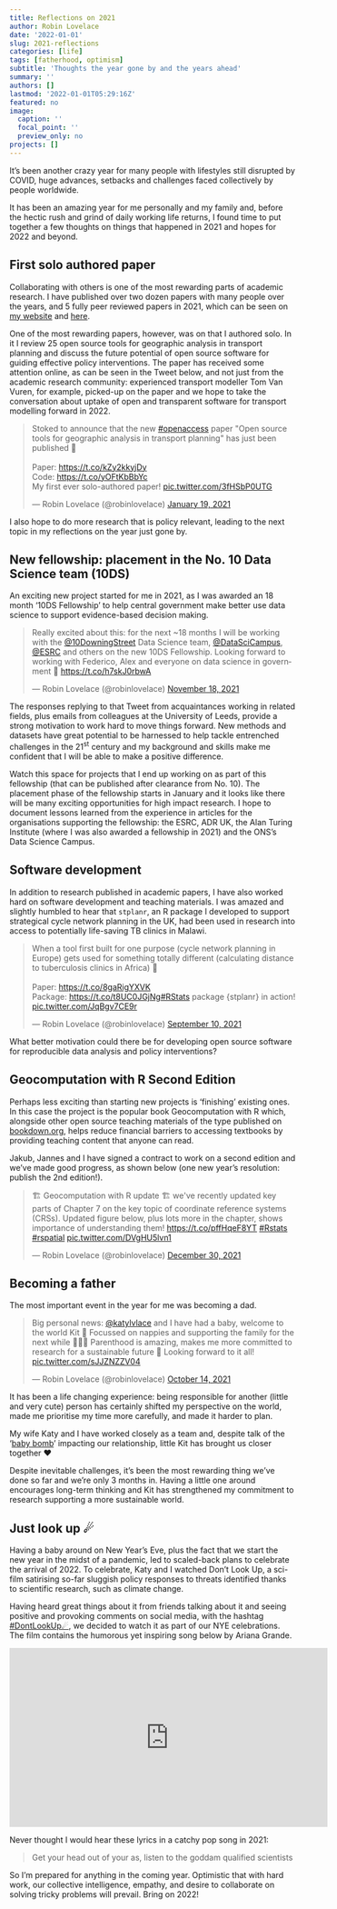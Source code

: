 ```yaml
---
title: Reflections on 2021
author: Robin Lovelace
date: '2022-01-01'
slug: 2021-reflections
categories: [life]
tags: [fatherhood, optimism]
subtitle: 'Thoughts the year gone by and the years ahead'
summary: ''
authors: []
lastmod: '2022-01-01T05:29:16Z'
featured: no
image:
  caption: ''
  focal_point: ''
  preview_only: no
projects: []
---
```


It's been another crazy year for many people with lifestyles still disrupted by COVID, huge advances, setbacks and challenges faced collectively by people worldwide.

It has been an amazing year for me personally and my family and, before the hectic rush and grind of daily working life returns, I found time to put together a few thoughts on things that happened in 2021 and hopes for 2022 and beyond.

## First solo authored paper

Collaborating with others is one of the most rewarding parts of academic research.
I have published over two dozen papers with many people over the years, and 5 fully peer reviewed papers in 2021, which can be seen on [my website](https://www.robinlovelace.net/publication/) and [here](https://scholar.google.com/citations?hl=en&user=xDJHVCAAAAAJ&view_op=list_works&alert_preview_top_rm=2&sortby=pubdate).

One of the most rewarding papers, however, was on that I authored solo.
In it I review 25 open source tools for geographic analysis in transport planning and discuss the future potential of open source software for guiding effective policy interventions.
The paper has received some attention online, as can be seen in the Tweet below, and not just from the academic research community: experienced transport modeller Tom Van Vuren, for example, picked-up on the paper and we hope to take the conversation about uptake of open and transparent software for transport modelling forward in 2022.

<blockquote class="twitter-tweet"><p lang="en" dir="ltr">Stoked to announce that the new <a href="https://twitter.com/hashtag/openaccess?src=hash&amp;ref_src=twsrc%5Etfw">#openaccess</a> paper &quot;Open source tools for geographic analysis in transport planning&quot; has just been published 🎉<br><br>Paper: <a href="https://t.co/kZy2kkyjDy">https://t.co/kZy2kkyjDy</a><br>Code: <a href="https://t.co/yOFtKbBbYc">https://t.co/yOFtKbBbYc</a><br>My first ever solo-authored paper! <a href="https://t.co/3fHSbP0UTG">pic.twitter.com/3fHSbP0UTG</a></p>&mdash; Robin Lovelace (@robinlovelace) <a href="https://twitter.com/robinlovelace/status/1351477455203299328?ref_src=twsrc%5Etfw">January 19, 2021</a></blockquote> <script async src="https://platform.twitter.com/widgets.js" charset="utf-8"></script> 

I also hope to do more research that is policy relevant, leading to the next topic in my reflections on the year just gone by.

## New fellowship: placement in the No. 10 Data Science team (10DS)

An exciting new project started for me in 2021, as I was awarded an 18 month '10DS Fellowship' to help central government make better use data science to support evidence-based decision making.

<blockquote class="twitter-tweet"><p lang="en" dir="ltr">Really excited about this: for the next ~18 months I will be working with the <a href="https://twitter.com/10DowningStreet?ref_src=twsrc%5Etfw">@10DowningStreet</a> Data Science team, <a href="https://twitter.com/DataSciCampus?ref_src=twsrc%5Etfw">@DataSciCampus</a>, <a href="https://twitter.com/ESRC?ref_src=twsrc%5Etfw">@ESRC</a> and others on the new 10DS Fellowship. Looking forward to working with Federico, Alex and everyone on data science in government 🚀 <a href="https://t.co/h7skJ0rbwA">https://t.co/h7skJ0rbwA</a></p>&mdash; Robin Lovelace (@robinlovelace) <a href="https://twitter.com/robinlovelace/status/1461294156626726914?ref_src=twsrc%5Etfw">November 18, 2021</a></blockquote> <script async src="https://platform.twitter.com/widgets.js" charset="utf-8"></script> 

The responses replying to that Tweet from acquaintances working in related fields, plus emails from colleagues at the University of Leeds, provide a strong motivation to work hard to move things forward.
New methods and datasets have great potential to be harnessed to help tackle entrenched challenges in the 21^st^ century and my background and skills make me confident that I will be able to make a positive difference.

Watch this space for projects that I end up working on as part of this fellowship (that can be published after clearance from No. 10).
The placement phase of the fellowship starts in January and it looks like there will be many exciting opportunities for high impact research.
I hope to document lessons learned from the experience in articles for the organisations supporting the fellowship: the ESRC, ADR UK, the Alan Turing Institute (where I was also awarded a fellowship in 2021) and the ONS's Data Science Campus.

## Software development


In addition to research published in academic papers, I have also worked hard on software development and teaching materials.
I was amazed and slightly humbled to hear that `stplanr`, an R package I developed to support strategical cycle network planning in the UK, had been used in research into access to potentially life-saving TB clinics in Malawi.

<blockquote class="twitter-tweet"><p lang="en" dir="ltr">When a tool first built for one purpose (cycle network planning in Europe) gets used for something totally different (calculating distance to tuberculosis clinics in Africa) 🚀<br><br>Paper: <a href="https://t.co/8gaRigYXVK">https://t.co/8gaRigYXVK</a><br>Package: <a href="https://t.co/t8UC0JGjNg">https://t.co/t8UC0JGjNg</a><a href="https://twitter.com/hashtag/RStats?src=hash&amp;ref_src=twsrc%5Etfw">#RStats</a> package {stplanr} in action! <a href="https://t.co/JqBgv7CE9r">pic.twitter.com/JqBgv7CE9r</a></p>&mdash; Robin Lovelace (@robinlovelace) <a href="https://twitter.com/robinlovelace/status/1436253002525028362?ref_src=twsrc%5Etfw">September 10, 2021</a></blockquote> <script async src="https://platform.twitter.com/widgets.js" charset="utf-8"></script> 

What better motivation could there be for developing open source software for reproducible data analysis and policy interventions?

## Geocomputation with R Second Edition

Perhaps less exciting than starting new projects is 'finishing' existing ones.
In this case the project is the popular book Geocomputation with R which, alongside other open source teaching materials of the type published on [bookdown.org](https://bookdown.org/), helps reduce financial barriers to accessing textbooks by providing teaching content that anyone can read.

Jakub, Jannes and I have signed a contract to work on a second edition and we've made good progress, as shown below (one new year's resolution: publish the 2nd edition!).

<blockquote class="twitter-tweet"><p lang="en" dir="ltr">🏗️ Geocomputation with R update 🏗️ we&#39;ve recently updated key parts of Chapter 7 on the key topic of coordinate reference systems (CRSs). Updated figure below, plus lots more in the chapter, shows importance of understanding them! <a href="https://t.co/pffHqeF8YT">https://t.co/pffHqeF8YT</a> <a href="https://twitter.com/hashtag/Rstats?src=hash&amp;ref_src=twsrc%5Etfw">#Rstats</a> <a href="https://twitter.com/hashtag/rspatial?src=hash&amp;ref_src=twsrc%5Etfw">#rspatial</a> <a href="https://t.co/DVgHU5lvn1">pic.twitter.com/DVgHU5lvn1</a></p>&mdash; Robin Lovelace (@robinlovelace) <a href="https://twitter.com/robinlovelace/status/1476620093601812482?ref_src=twsrc%5Etfw">December 30, 2021</a></blockquote> <script async src="https://platform.twitter.com/widgets.js" charset="utf-8"></script> 

## Becoming a father

The most important event in the year for me was becoming a dad.


<blockquote class="twitter-tweet"><p lang="en" dir="ltr">Big personal news: <a href="https://twitter.com/katylvlace?ref_src=twsrc%5Etfw">@katylvlace</a> and I have had a baby, welcome to the world Kit 🎉 Focussed on nappies and supporting the family for the next while 💚💚💚 Parenthood is amazing, makes me more committed to research for a sustainable future 🌱 Looking forward to it all! <a href="https://t.co/sJJZNZZV04">pic.twitter.com/sJJZNZZV04</a></p>&mdash; Robin Lovelace (@robinlovelace) <a href="https://twitter.com/robinlovelace/status/1448594909376696322?ref_src=twsrc%5Etfw">October 14, 2021</a></blockquote> <script async src="https://platform.twitter.com/widgets.js" charset="utf-8"></script> 

It has been a life changing experience: being responsible for another (little and very cute) person has certainly shifted my perspective on the world, made me prioritise my time more carefully, and made it harder to plan.

My wife Katy and I have worked closely as a team and, despite talk of the '[baby bomb](https://www.goodreads.com/en/book/show/54670274-baby-bomb)' impacting our relationship, little Kit has brought us closer together ♥

Despite inevitable challenges, it's been the most rewarding thing we've done so far and we're only 3 months in.
Having a little one around encourages long-term thinking and Kit has strengthened my commitment to research supporting a more sustainable world.

## Just look up ☄

Having a baby around on New Year's Eve, plus the fact that we start the new year in the midst of a pandemic, led to scaled-back plans to celebrate the arrival of 2022.
To celebrate, Katy and I watched Don't Look Up, a sci-film satirising so-far sluggish policy responses to threats identified thanks to scientific research, such as climate change.

Having heard great things about it from friends talking about it and seeing positive and provoking comments on social media, with the hashtag [#DontLookUp☄](https://twitter.com/hashtag/DontLookUp), we decided to watch it as part of our NYE celebrations.
The film contains the humorous yet inspiring song below by Ariana Grande.

<iframe width="560" height="315" src="https://www.youtube.com/embed/wFeZ2EOc8KY?controls=0" title="YouTube video player" frameborder="0" allow="accelerometer; autoplay; clipboard-write; encrypted-media; gyroscope; picture-in-picture" allowfullscreen></iframe>

Never thought I would hear these lyrics in a catchy pop song in 2021:

> Get your head out of your as, listen to the goddam qualified scientists

So I'm prepared for anything in the coming year.
Optimistic that with hard work, our collective intelligence, empathy, and desire to collaborate on solving tricky problems will prevail.
Bring on 2022!
